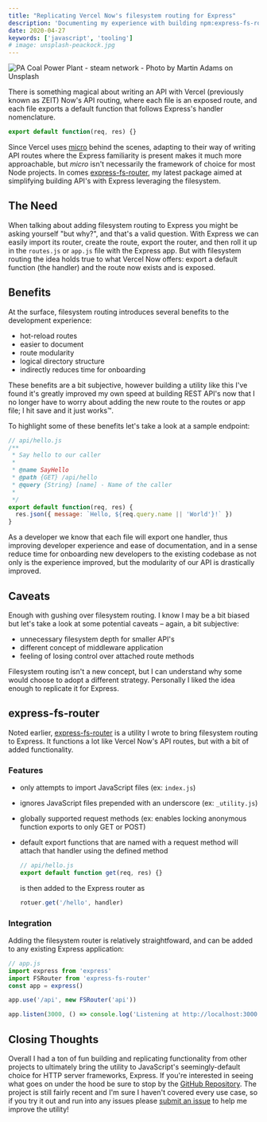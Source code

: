 ```yaml
---
title: "Replicating Vercel Now's filesystem routing for Express"
description: 'Documenting my experience with building npm:express-fs-router'
date: 2020-04-27
keywords: ['javascript', 'tooling']
# image: unsplash-peackock.jpg
---
```


![PA Coal Power Plant - steam network - Photo by Martin Adams on Unsplash](martin-adams--unsplash.jpg)

<!-- <a
  style='background-color:black;color:white;text-decoration:none;padding:4px 6px;font-family:-apple-system, BlinkMacSystemFont, "San Francisco", "Helvetica Neue", Helvetica, Ubuntu, Roboto, Noto, "Segoe UI", Arial, sans-serif;font-size:12px;font-weight:bold;line-height:1.2;display:inline-block;border-radius:3px'
  href="https://unsplash.com/@martinadams?utm_medium=referral&amp;utm_campaign=photographer-credit&amp;utm_content=creditBadge"
  target="_blank"
  rel="noopener noreferrer"
  title="Download free do whatever you want high-resolution photos from Martin Adams"
>
  <span style="display:inline-block;padding:2px 3px">
    <svg
      xmlns="http://www.w3.org/2000/svg"
      style="height:12px;width:auto;position:relative;vertical-align:middle;top:-2px;fill:white"
      viewBox="0 0 32 32"
    >
      <title>unsplash-logo</title>
      <path d="M10 9V0h12v9H10zm12 5h10v18H0V14h10v9h12v-9z"></path>
    </svg>
  </span>
  <span style="display:inline-block;padding:2px 3px">Martin Adams</span>
</a> -->

There is something magical about writing an API with Vercel (previously known as ZEIT) Now's API routing, where each file is an exposed route, and each file exports a default function that follows Express's handler nomenclature.

```js
export default function(req, res) {}
```

Since Vercel uses [micro](https://www.npmjs.com/package/micro) behind the scenes, adapting to their way of writing API routes where the Express familiarity is present makes it much more approachable, but _micro_ isn't necessarily the framework of choice for most Node projects. In comes [express-fs-router](https://www.npmjs.com/package/express-fs-router), my latest package aimed at simplifying building API's with Express leveraging the filesystem.

## The Need

When talking about adding filesystem routing to Express you might be asking yourself "but why?", and that's a valid question. With Express we can easily import its router, create the route, export the router, and then roll it up in the `routes.js` or `app.js` file with the Express app. But with filesystem routing the idea holds true to what Vercel Now offers: export a default function (the handler) and the route now exists and is exposed.

## Benefits

At the surface, filesystem routing introduces several benefits to the development experience:

- hot-reload routes
- easier to document
- route modularity
- logical directory structure
- indirectly reduces time for onboarding

These benefits are a bit subjective, however building a utility like this I've found it's greatly improved my own speed at building REST API's now that I no longer have to worry about adding the new route to the routes or app file; I hit save and it just works:tm:.

To highlight some of these benefits let's take a look at a sample endpoint:

```js
// api/hello.js
/**
 * Say hello to our caller
 *
 * @name SayHello
 * @path {GET} /api/hello
 * @query {String} [name] - Name of the caller
 *
 */
export default function(req, res) {
  res.json({ message: `Hello, ${req.query.name || 'World'}!` })
}
```

As a developer we know that each file will export one handler, thus improving developer experience and ease of documentation, and in a sense reduce time for onboarding new developers to the existing codebase as not only is the experience improved, but the modularity of our API is drastically improved.

## Caveats

Enough with gushing over filesystem routing. I know I may be a bit biased but let's take a look at some potential caveats &ndash; again, a bit subjective:

- unnecessary filesystem depth for smaller API's
- different concept of middleware application
- feeling of losing control over attached route methods

Filesystem routing isn't a new concept, but I can understand why some would choose to adopt a different strategy. Personally I liked the idea enough to replicate it for Express.

## express-fs-router

Noted earlier, [express-fs-router](https://www.npmjs.com/package/express-fs-router) is a utility I wrote to bring filesystem routing to Express. It functions a lot like Vercel Now's API routes, but with a bit of added functionality.

### Features

- only attempts to import JavaScript files (ex: `index.js`)
- ignores JavaScript files prepended with an underscore (ex: `_utility.js`)
- globally supported request methods (ex: enables locking anonymous function exports to only GET or POST)
- default export functions that are named with a request method will attach that handler using the defined method

  ```js
  // api/hello.js
  export default function get(req, res) {}
  ```

  is then added to the Express router as

  ```js
  rotuer.get('/hello', handler)
  ```

### Integration

Adding the filesystem router is relatively straightfoward, and can be added to any existing Express application:

```js
// app.js
import express from 'express'
import FSRouter from 'express-fs-router'
const app = express()

app.use('/api', new FSRouter('api'))

app.listen(3000, () => console.log('Listening at http://localhost:3000'))
```

## Closing Thoughts

Overall I had a ton of fun building and replicating functionality from other projects to ultimately bring the utility to JavaScript's seemingly-default choice for HTTP server frameworks, Express. If you're interested in seeing what goes on under the hood be sure to stop by the [GitHub Repository](https://github.com/josefaidt/express-fs-router). The project is still fairly recent and I'm sure I haven't covered every use case, so if you try it out and run into any issues please [submit an issue](https://github.com/josefaidt/express-fs-router/issues/new/choose) to help me improve the utility!

